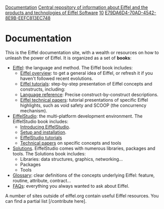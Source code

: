 [[Property:title|Documentation]]
[[Property:description|Central repository of information about Eiffel and the products and technologies of Eiffel Software]]
[[Property:weight|10]]
[[Property:uuid|E79DA6D4-70AD-4542-8E9B-EEFC813EC748]]
= Documentation =

This is the Eiffel documentation site, with a wealth or resources on how to unleash the power of Eiffel. It is organized as a set of '''books''':

* [[Eiffel]]: the language and method. The Eiffel book includes:
** [[Eiffel Overview|Eiffel overview]]: to get a general idea of Eiffel, or refresh it if you haven't followed recent evolutions.
** [[Eiffel Tutorials|Eiffel tutorials]]: step-by-step presentation of Eiffel concepts and constructs, including:
** [[Language reference|Language reference]]: Precise construct-by-construct descriptions.
** [[Technical papers about Eiffel|Eiffel technical papers]]: tutorial presentations of specific Eiffel highlights, such as void safety and SCOOP (the concurrency mechanism).
* [[EiffelStudio]]: the multi-platform development environment. The EiffelStudio book includes:
** [[Introducing EiffelStudio]].
** [[Setup and installation]].
** [[EiffelStudio tutorials]]
** [[Technical papers about EiffelStudio|Technical papers]] on specific concepts and tools
* [[Solutions]]. EiffelStudio comes with numerous libraries, packages and tools. The Solutions book includes:
** Libraries: data structures, graphics, networking...
** Packages
** Tools
* [[Glossary]]: clear definitions of the concepts underlying Eiffel:  feature, routine, attribute, contract...
* [[FAQs]]: everything you always wanted to ask about Eiffel.

A number of sites outside of eiffel.org contain useful Eiffel resources. You can find a partial list [/contribute here].

